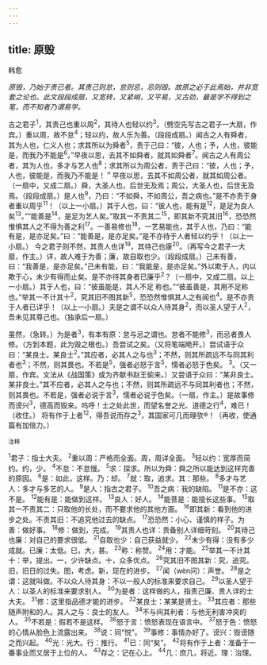 ```yaml
---
---
---
```

title: 原毁
---



韩愈

*原毁，乃始于责已者。其责己则怠，怠则忌，忌则毁。故原之必于此焉始，并非宽套之论也。此文段段成扇，又宽转，又紧峭，又平易，又古劲，最是学不得到之笔，而不知者乃谓易学。*

古之君子<sup>1</sup>，其责己也重以周<sup>2</sup>，其待人也轻以约<sup>3</sup>。（劈空先写古之君子一大扇，作宾。）重以周，故不怠<sup>4</sup>；轻以约，故人乐为善。（段段成扇。）闻古之人有舜者，其为人也，仁义人也；求其所以为舜者<sup>5</sup>，责于己曰：“彼，人也；予，人也，彼能是，而我乃不能是<sup>6</sup>。”早夜以思，去其不如舜者，就其如舜者<sup>7</sup>。闻古之人有周公者，其为人也，多才与艺人也<sup>8</sup>；求其所以为周公者，责于己曰：“彼，人也；予，人也，彼能是，而我乃不能是！＂早夜以思，去其不如周公者，就其如周公者。（一扇中，又成二扇。）舜，大圣人也，后世无及焉；周公，大圣人也，后世无及焉。（段段成扇。）是人也<sup>9</sup>，乃曰：“不如舜，不如周公，吾之病也。”是不亦责于身者重以周乎<sup>11</sup>！（以上一小扇。）其于人也，曰：“彼人也，能有是<sup>12</sup>，是足为良人矣<sup>13</sup>。”“能善是<sup>14</sup>，是足为艺人矣。”取其一不责其二<sup>15</sup>，即其新不究其旧<sup>16</sup>，恐恐然惟惧其人之不得为善之利<sup>17</sup>。一善易修也<sup>18</sup>，一艺易能也，其于人也，乃曰：“能有是，是亦足矣。”曰：“能善是，是亦足矣。”是不亦待于人者轻以约乎！（以上一小扇。）
今之君子则不然，其责人也详<sup>19</sup>，其待己也康<sup>20</sup>。（再写今之君子一大扇，作主。）详，故人难于为善；廉，故自取也少。（段段成扇。）己未有善，曰：“我善是，是亦足矣。”己未有能，曰：“我能是，是亦足矣。”外以欺于人，内以欺于心，未少有得而止矣。是不亦待其身者已廉乎<sup>2</sup>？（一扇中，又成二扇。以上一小扇。）其于人也，曰：“彼虽能是，其人不足
称也。”“彼虽善是，其用不足称也。”举其一不计其十<sup>2</sup>，究其旧不图其新<sup>5</sup>，恐恐然惟惧其人之有闻也<sup>4</sup>。是不亦责于人者已详乎！（以上一小扇。）夫是之谓不以众人待其身<sup>2</sup>，而以圣人望于人<sup>2</sup>，吾未见其尊己也。（独承后一扇。）

虽然，（急转。）为是者<sup>3</sup>，有本有原：怠与忌之谓也。怠者不能修<sup>3</sup>，而忌者畏人修。（方到本题，此为毁之根也。）吾尝试之矣。（又将笔端飏开。）尝试语于众曰：“某良士。某良士<sup>2</sup>。”其应者，必其人之与也<sup>3</sup>；不然，则其所疏远不与同其利者也<sup>3</sup>；不然，则其畏也。不若是<sup>5</sup>，强者必怒于言<sup>5</sup>，懦者必怒于色矣。
<sup>3</sup>。（又一扇，作宾。文法从《战国策》或为齐献书赵王偷来。）又尝语于众曰：“某非良士。某非良士。”其不应者，必其人之与也；不然，则其所疏远不与同其利者也；不然，则其畏也。不若是，强者必说于言<sup>3</sup>，懦者必说于色矣。（一扇，作主。）是故事修而谤兴<sup>3</sup>，德高而毁来。呜呼！士之处此世，而望名誉之光、道德之行<sup>4</sup>，难已！（收住。）
将有作于上者<sup>12</sup>，得吾说而存之<sup>3</sup>，其国家可几而理欤®！（再收，使通篇有加倍力。）

<sup>注释</sup>

<sup>1</sup>君子：指士大夫。
<sup>2</sup>重以周：严格而全面。周，周详全面。
<sup>3</sup>轻以约：宽厚而简约。约，少。
<sup>4</sup>不怠：不怠慢。
<sup>5</sup>求：探求。所以为舜：舜之所以能达到这样完善的原因。
<sup>6</sup>是：如此，这样。乃：却。
<sup>7</sup>就：取，追求。其：那些。
<sup>8</sup>多才与艺人：多才与多艺的人。
<sup>9</sup>是人：指古之君子。
<sup>10</sup>吾之病：我的缺陷。
<sup>11</sup>是不亦：这不是。
<sup>12</sup>能有是：能做到这样。
<sup>13</sup>良人：好人。
<sup>14</sup>能菩是：能擅长这些事。
<sup>15</sup>取其一不责其二：只取他的长处，而不要求他的其他方面。
<sup>16</sup>即其新：看到他的进步之处。不责其旧：不追究他过去的缺点。
<sup>17</sup>恐恐然：小心、谨慎的样子。为善：做好事。
<sup>18</sup>修：做到，完成。
<sup>19</sup>其责人也详：贵备别人详细苛刻。
<sup>20</sup>其待己也廉：对自己的要求很低。
<sup>21</sup>自取也少：自己获益就少。
<sup>22</sup>未少有得：没有多少成就。已廉：太低。巳，大，甚。
<sup>23</sup>称：称赞。
<sup>24</sup>用：才能。
<sup>25</sup>举其一不计其十：举，提出。一，少许缺点。十，众多优点。
<sup>26</sup>究其旧不图其新：究，追究。旧，旧日的过失。图，考虑。新，现在的进步。
<sup>27</sup>闻（wèn问）：声誉。
<sup>28</sup>是之谓：这就叫做。不以众人待其身：不以一般人的标准来要求自己。
<sup>29</sup>以圣人望于人：以圣人的标准来要求别人。
<sup>30</sup>为是者：这样做的人，指责己廉、贵人详的士大夫。
<sup>31</sup>修：这里指品德才能的进步。
<sup>32</sup>某良士：某某是贤士。
<sup>33</sup>其应者：那些随声附和的人。其人之与：良士的友人。
<sup>34</sup>不与间其利者：与他无利害冲突的人。
<sup>35</sup>不若是：假若不是这样。
<sup>36</sup>怒于言：愤怒表现在语言中。
<sup>37</sup>怒于色：愤怒的心情从脸色上流露出来。
<sup>38</sup>说：同“悦”。
<sup>39</sup>事修：事情办好了。谤兴：毁谤随之而兴起。
<sup>40</sup>光：光大。行：推行。
<sup>41</sup>已：同“矣”。
<sup>42</sup>将有作于上者：准备于一番事业而又居于上位的人。
<sup>43</sup>存之：记在心上。
<sup>44</sup>几：庶几，将近。理：治理。